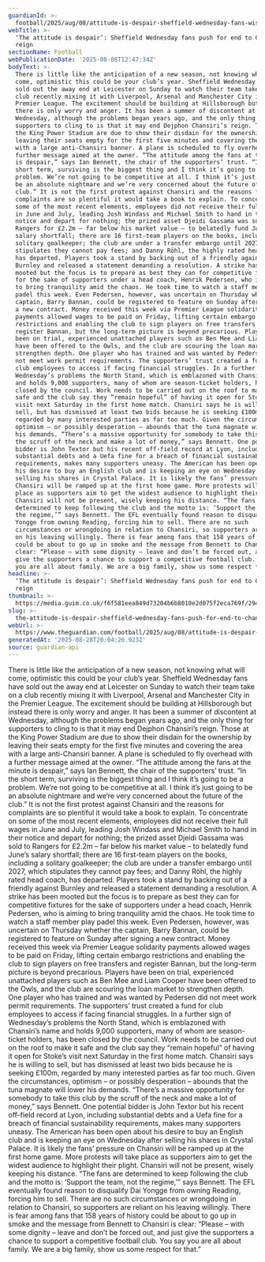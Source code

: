```yaml
---
guardianId: >-
  football/2025/aug/08/attitude-is-despair-sheffield-wednesday-fans-wish-for-end-to-chansiris-reign
webTitle: >-
  ‘The attitude is despair’: Sheffield Wednesday fans push for end to Chansiri’s
  reign
sectionName: Football
webPublicationDate: '2025-08-08T12:47:34Z'
bodyText: >-
  There is little like the anticipation of a new season, not knowing what will
  come, optimistic this could be your club’s year. Sheffield Wednesday fans have
  sold out the away end at Leicester on Sunday to watch their team take on a
  club recently mixing it with Liverpool, Arsenal and Manchester City in the
  Premier League. The excitement should be building at Hillsborough but instead
  there is only worry and anger. It has been a summer of discontent at
  Wednesday, although the problems began years ago, and the only thing for
  supporters to cling to is that it may end Dejphon Chansiri’s reign. Those at
  the King Power Stadium are due to show their disdain for the ownership by
  leaving their seats empty for the first five minutes and covering the area
  with a large anti-Chansiri banner. A plane is scheduled to fly overhead with a
  further message aimed at the owner. “The attitude among the fans at the minute
  is despair,” says Ian Bennett, the chair of the supporters’ trust. “In the
  short term, surviving is the biggest thing and I think it’s going to be a
  problem. We’re not going to be competitive at all. I think it’s just going to
  be an absolute nightmare and we’re very concerned about the future of the
  club.” It is not the first protest against Chansiri and the reasons for
  complaints are so plentiful it would take a book to explain. To concentrate on
  some of the most recent elements, employees did not receive their full wages
  in June and July, leading Josh Windass and Michael Smith to hand in their
  notice and depart for nothing; the prized asset Djeidi Gassama was sold to
  Rangers for £2.2m – far below his market value – to belatedly fund June’s
  salary shortfall; there are 16 first-team players on the books, including a
  solitary goalkeeper; the club are under a transfer embargo until 2027, which
  stipulates they cannot pay fees; and Danny Röhl, the highly rated head coach,
  has departed. Players took a stand by backing out of a friendly against
  Burnley and released a statement demanding a resolution. A strike has been
  mooted but the focus is to prepare as best they can for competitive fixtures
  for the sake of supporters under a head coach, Henrik Pedersen, who is aiming
  to bring tranquility amid the chaos. He took time to watch a staff member play
  padel this week. Even Pedersen, however, was uncertain on Thursday whether the
  captain, Barry Bannan, could be registered to feature on Sunday after signing
  a new contract. Money received this week via Premier League solidarity
  payments allowed wages to be paid on Friday, lifting certain embargo
  restrictions and enabling the club to sign players on free transfers and
  register Bannan, but the long-term picture is beyond precarious. Players have
  been on trial, experienced unattached players such as Ben Mee and Liam Cooper
  have been offered to the Owls, and the club are scouring the loan market to
  strengthen depth. One player who has trained and was wanted by Pedersen did
  not meet work permit requirements. The supporters’ trust created a fund for
  club employees to access if facing financial struggles. In a further sign of
  Wednesday’s problems the North Stand, which is emblazoned with Chansiri’s name
  and holds 9,000 supporters, many of whom are season-ticket holders, has been
  closed by the council. Work needs to be carried out on the roof to make it
  safe and the club say they “remain hopeful” of having it open for Stoke’s
  visit next Saturday in the first home match. Chansiri says he is willing to
  sell, but has dismissed at least two bids because he is seeking £100m,
  regarded by many interested parties as far too much. Given the circumstances,
  optimism – or possibly desperation – abounds that the tuna magnate will lower
  his demands. “There’s a massive opportunity for somebody to take this club by
  the scruff of the neck and make a lot of money,” says Bennett. One potential
  bidder is John Textor but his recent off-field record at Lyon, including
  substantial debts and a Uefa fine for a breach of financial sustainability
  requirements, makes many supporters uneasy. The American has been open about
  his desire to buy an English club and is keeping an eye on Wednesday after
  selling his shares in Crystal Palace. It is likely the fans’ pressure on
  Chansiri will be ramped up at the first home game. More protests will take
  place as supporters aim to get the widest audience to highlight their plight.
  Chansiri will not be present, wisely keeping his distance. “The fans are
  determined to keep following the club and the motto is: ‘Support the team, not
  the regime,’” says Bennett. The EFL eventually found reason to disqualify Dai
  Yongge from owning Reading, forcing him to sell. There are no such
  circumstances or wrongdoing in relation to Chansiri, so supporters are reliant
  on his leaving willingly. There is fear among fans that 158 years of history
  could be about to go up in smoke and the message from Bennett to Chansiri is
  clear: “Please – with some dignity – leave and don’t be forced out, and just
  give the supporters a chance to support a competitive football club. You say
  you are all about family. We are a big family, show us some respect for that.”
headline: >-
  ‘The attitude is despair’: Sheffield Wednesday fans push for end to Chansiri’s
  reign
thumbnail: >-
  https://media.guim.co.uk/f6f581eea849d73204b6b8010e2d075f2eca769f/294_0_3500_2800/500.jpg
slug: >-
  the-attitude-is-despair-sheffield-wednesday-fans-push-for-end-to-chansiris-reign
webUrl: >-
  https://www.theguardian.com/football/2025/aug/08/attitude-is-despair-sheffield-wednesday-fans-wish-for-end-to-chansiris-reign
generatedAt: '2025-08-28T20:04:26.923Z'
source: guardian-api
---
```

There is little like the anticipation of a new season, not knowing what will come, optimistic this could be your club’s year. Sheffield Wednesday fans have sold out the away end at Leicester on Sunday to watch their team take on a club recently mixing it with Liverpool, Arsenal and Manchester City in the Premier League. The excitement should be building at Hillsborough but instead there is only worry and anger. It has been a summer of discontent at Wednesday, although the problems began years ago, and the only thing for supporters to cling to is that it may end Dejphon Chansiri’s reign. Those at the King Power Stadium are due to show their disdain for the ownership by leaving their seats empty for the first five minutes and covering the area with a large anti-Chansiri banner. A plane is scheduled to fly overhead with a further message aimed at the owner. “The attitude among the fans at the minute is despair,” says Ian Bennett, the chair of the supporters’ trust. “In the short term, surviving is the biggest thing and I think it’s going to be a problem. We’re not going to be competitive at all. I think it’s just going to be an absolute nightmare and we’re very concerned about the future of the club.” It is not the first protest against Chansiri and the reasons for complaints are so plentiful it would take a book to explain. To concentrate on some of the most recent elements, employees did not receive their full wages in June and July, leading Josh Windass and Michael Smith to hand in their notice and depart for nothing; the prized asset Djeidi Gassama was sold to Rangers for £2.2m – far below his market value – to belatedly fund June’s salary shortfall; there are 16 first-team players on the books, including a solitary goalkeeper; the club are under a transfer embargo until 2027, which stipulates they cannot pay fees; and Danny Röhl, the highly rated head coach, has departed. Players took a stand by backing out of a friendly against Burnley and released a statement demanding a resolution. A strike has been mooted but the focus is to prepare as best they can for competitive fixtures for the sake of supporters under a head coach, Henrik Pedersen, who is aiming to bring tranquility amid the chaos. He took time to watch a staff member play padel this week. Even Pedersen, however, was uncertain on Thursday whether the captain, Barry Bannan, could be registered to feature on Sunday after signing a new contract. Money received this week via Premier League solidarity payments allowed wages to be paid on Friday, lifting certain embargo restrictions and enabling the club to sign players on free transfers and register Bannan, but the long-term picture is beyond precarious. Players have been on trial, experienced unattached players such as Ben Mee and Liam Cooper have been offered to the Owls, and the club are scouring the loan market to strengthen depth. One player who has trained and was wanted by Pedersen did not meet work permit requirements. The supporters’ trust created a fund for club employees to access if facing financial struggles. In a further sign of Wednesday’s problems the North Stand, which is emblazoned with Chansiri’s name and holds 9,000 supporters, many of whom are season-ticket holders, has been closed by the council. Work needs to be carried out on the roof to make it safe and the club say they “remain hopeful” of having it open for Stoke’s visit next Saturday in the first home match. Chansiri says he is willing to sell, but has dismissed at least two bids because he is seeking £100m, regarded by many interested parties as far too much. Given the circumstances, optimism – or possibly desperation – abounds that the tuna magnate will lower his demands. “There’s a massive opportunity for somebody to take this club by the scruff of the neck and make a lot of money,” says Bennett. One potential bidder is John Textor but his recent off-field record at Lyon, including substantial debts and a Uefa fine for a breach of financial sustainability requirements, makes many supporters uneasy. The American has been open about his desire to buy an English club and is keeping an eye on Wednesday after selling his shares in Crystal Palace. It is likely the fans’ pressure on Chansiri will be ramped up at the first home game. More protests will take place as supporters aim to get the widest audience to highlight their plight. Chansiri will not be present, wisely keeping his distance. “The fans are determined to keep following the club and the motto is: ‘Support the team, not the regime,’” says Bennett. The EFL eventually found reason to disqualify Dai Yongge from owning Reading, forcing him to sell. There are no such circumstances or wrongdoing in relation to Chansiri, so supporters are reliant on his leaving willingly. There is fear among fans that 158 years of history could be about to go up in smoke and the message from Bennett to Chansiri is clear: “Please – with some dignity – leave and don’t be forced out, and just give the supporters a chance to support a competitive football club. You say you are all about family. We are a big family, show us some respect for that.”
